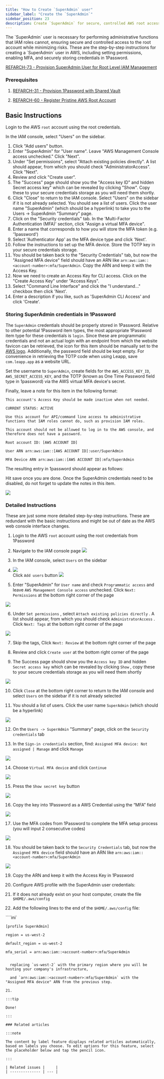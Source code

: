 ```yaml
---
title: "How to Create `SuperAdmin` user"
sidebar_label: "Create the `SuperAdmin`"
sidebar_position: 23
description: Create `SuperAdmin` for secure, controlled AWS root access.
---
```


<Intro>
The `SuperAdmin` user is necessary for performing administrative functions that IAM roles cannot, ensuring secure and controlled access to the root account while minimizing risks. These are the step-by-step instructions for creating a `SuperAdmin` user in AWS, including setting permissions, enabling MFA, and securely storing credentials in 1Password.
</Intro>

[REFARCH-73 - Provision SuperAdmin User for Root Level IAM Management](https://cloudposse.atlassian.net/browse/REFARCH-73)

### Prerequisites

1. [REFARCH-31 - Provision 1Password with Shared Vault](https://cloudposse.atlassian.net/browse/REFARCH-31)

2. [REFARCH-60 - Register Pristine AWS Root Account](https://cloudposse.atlassian.net/browse/REFARCH-60)

## Basic Instructions

Login to the AWS `root` account using the root credentials.

In the IAM console, select "Users" on the sidebar.

1. Click "Add users" button.
1. Enter "SuperAdmin" for "User name". Leave "AWS Management Console access unchecked." Click "Next".
1. Under "Set permissions", select "Attach existing policies directly". A list should appear, from which you should
   check "AdministratorAccess". Click "Next".
1. Review and click "Create user".
1. The "Success" page should show you the "Access key ID" and hidden Secret access key" which can be revealed by
   clicking "Show". Copy these to your secure credentials storage as you will need them shortly.
1. Click "Close" to return to the IAM console. Select "Users" on the sidebar if it is not already selected. You should
   see a list of users. Click the user name "SuperAdmin" (which should be a hyperlink) to take you to the Users ->
   SuperAdmin "Summary" page.
1. Click on the "Security credentials" tab. In the 'Multi-Factor Authentication (MFA)' section, click "Assign a virtual
   MFA device".
1. Enter a name that corresponds to how you will store the MFA token (e.g. '1password')
1. Select 'Authenticator App' as the MFA device type and click 'Next'.
1. Follow the instructions to set up the MFA device. Store the TOTP key in your secure credentials storage.
1. You should be taken back to the "Security Credentials" tab, but now the "Assigned MFA device" field should have an
   ARN like `arn:aws:iam::<account-number>:mfa/SuperAdmin`. Copy the ARN and keep it with the Access Key.
1. Now we need to create an Access Key for CLI access. Click on the "Create Access Key" under "Access Keys".
1. Select "Command Line Interface" and click the "I understand..." checkbox then click 'Next'.
1. Enter a description if you like, such as 'SuperAdmin CLI Access' and click 'Create'.

### Storing SuperAdmin credentials in 1Password

The `SuperAdmin` credentials should be properly stored in 1Password. Relative to other potential 1Password item types,
the most appropriate 1Password item type for these credentials is `login`. Since these are programmatic credentials and
not an actual login with an endpoint from which the website favicon can be retrieved, the icon for this item should be
manually set to the [AWS logo](https://github.com/cryptotradev/vymd-infra/blob/main/docs/img/awspng). Additionally, the
password field should be kept empty. For convenience in retrieving the TOTP code when using Leapp, save `com.leapp.app`
as a website URL.

Set the username to `SuperAdmin`, create fields for the `AWS_ACCESS_KEY_ID`, `AWS_SECRET_ACCESS_KEY`, and the TOTP
(known as One Time Password field type in 1password) via the AWS virtual MFA device's secret.

Finally, leave a note for this item in the following format:

```
This account's Access Key should be made inactive when not needed.

CURRENT STATUS: ACTIVE

Use this account for API/command line access to administrative functions that IAM roles cannot do, such as provision IAM roles.

This account should not be allowed to log in to the AWS console, and therefore does not have a password.

Root account ID: [AWS ACCOUNT ID]

User ARN arn:aws:iam::[AWS ACCOUNT ID]:user/SuperAdmin

MFA Device ARN arn:aws:iam::[AWS ACCOUNT ID]:mfa/SuperAdmin

```

The resulting entry in 1password should appear as follows:

Hit save once you are done. Once the SuperAdmin credentials need to be disabled, do not forget to update the notes in
this item.

<img src="/assets/refarch/image-20211016-220615.png" /><br/>

### Detailed Instructions

These are just some more detailed step-by-step instructions. These are redundant with the basic instructions and might
be out of date as the AWS web console interface changes.

1. Login to the AWS `root` account using the root credentials from 1Password

2. Navigate to the IAM console page
  <img src="/assets/refarch/image-20210720-181056.png" /><br/>

3. In the IAM console, select `Users` on the sidebar

4. <img src="/assets/refarch/image-20210720-181130.png" /><br/>Click `Add users` button <img src="/assets/refarch/image-20210720-181200.png" /><br/>

5. Enter "SuperAdmin" for `User name` and check `Programmatic access` and leave `AWS Management Console access`
   unchecked. Click `Next: Permissions` at the bottom right corner of the page

<img src="/assets/refarch/image-20210720-181251.png" /><br/>

6. Under `Set permissions` , select `Attach existing policies directly` . A list should appear, from which you should
   check `AdministratorAccess` . Click `Next: Tags` at the bottom right corner of the page

<img src="/assets/refarch/image-20210720-181512.png" /><br/>

7. Skip the tags, Click `Next: Review` at the bottom right corner of the page

8. Review and click `Create user` at the bottom right corner of the page

9. The Success page should show you the `Access key ID` and hidden `Secret access key` which can be revealed by clicking
   `Show` , copy these to your secure credentials storage as you will need them shortly

<img src="/assets/refarch/image-20210720-181626.png" /><br/>

10. Click `Close` at the bottom right corner to return to the IAM console and select `Users` on the sidebar if it is not
    already selected

11. You should a list of users. Click the user name `SuperAdmin` (which should be a hyperlink)

<img src="/assets/refarch/image-20210720-182019.png" /><br/>

12. On the `Users -> SuperAdmin` "Summary" page, click on the `Security credentials` tab

13. In the `Sign-in credentials` section, find: `Assigned MFA device: Not assigned | Manage` and click `Manage`

<img src="/assets/refarch/image-20210720-182257.png" /><br/>

14. Choose `Virtual MFA device` and click `Continue`

<img src="/assets/refarch/image-20210720-182421.png" /><br/>

15. Press the `Show secret key` button

<img src="/assets/refarch/image-20210721-151123.png" /><br/>

16. Copy the key into 1Password as a AWS Credential using the “MFA” field

<img src="/assets/refarch/image-20210721-151429.png" /><br/>

17. Use the MFA codes from 1Password to complete the MFA setup process (you will input 2 consecutive codes)

<img src="/assets/refarch/image-20210721-151622.png" /><br/>

18. You should be taken back to the `Security Credentials` tab, but now the `Assigned MFA device` field should have an
    ARN like `arn:aws:iam::<account-number>:mfa/SuperAdmin`

<img src="/assets/refarch/image-20210720-182914.png" /><br/>

19. Copy the ARN and keep it with the Access Key in 1Password

20. Configure AWS profile with the SuperAdmin user credentials:

21. If it does not already exist on your host computer, create the file `$HOME/.aws/config`

22. Add the following lines to the end of the `$HOME/.aws/config` file:

````ini`

`[profile SuperAdmin]`

`region = us-west-2`

`default_region = us-west-2`

`mfa_serial = arn:aws:iam::<account-number>:mfa/SuperAdmin`

```

  replacing `us-west-2` with the primary region where you will be hosting your company's infrastructure,

  and `arn:aws:iam::<account-number>:mfa/SuperAdmin` with the "Assigned MFA device" ARN from the previous step.

21.

:::tip

Done!

:::

### Related articles

:::note

The content by label feature displays related articles automatically, based on labels you choose. To edit options for this feature, select the placeholder below and tap the pencil icon.

:::

| Related issues |     |
| -------------- | --- |

```
